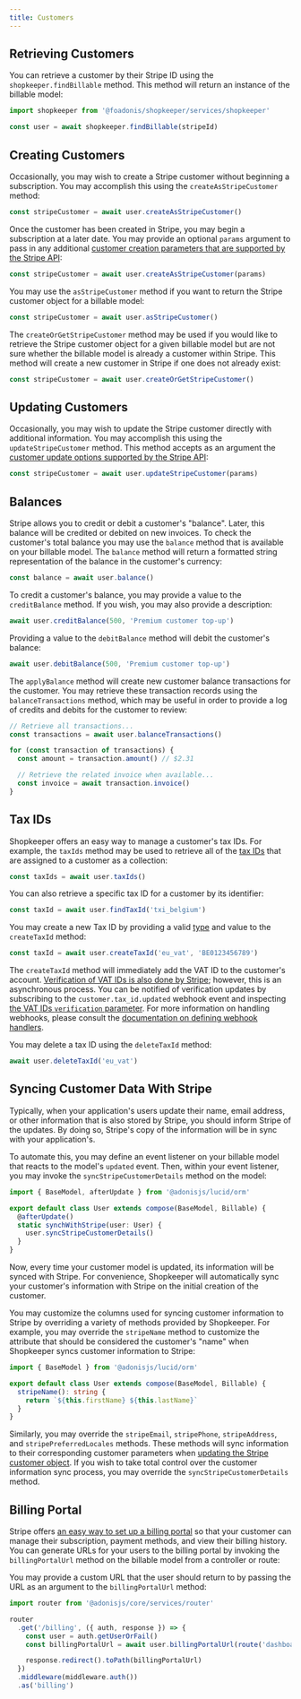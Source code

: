```yaml
---
title: Customers
---
```


## Retrieving Customers

You can retrieve a customer by their Stripe ID using the `shopkeeper.findBillable` method. This method will return an instance of the billable model:

```ts
import shopkeeper from '@foadonis/shopkeeper/services/shopkeeper'

const user = await shopkeeper.findBillable(stripeId)
```

## Creating Customers

Occasionally, you may wish to create a Stripe customer without beginning a subscription. You may accomplish this using the `createAsStripeCustomer` method:

```ts
const stripeCustomer = await user.createAsStripeCustomer()
```

Once the customer has been created in Stripe, you may begin a subscription at a later date. You may provide an optional `params` argument to pass in any additional [customer creation parameters that are supported by the Stripe API](https://stripe.com/docs/api/customers/create):

```ts
const stripeCustomer = await user.createAsStripeCustomer(params)
```

You may use the `asStripeCustomer` method if you want to return the Stripe customer object for a billable model:

```ts
const stripeCustomer = await user.asStripeCustomer()
```

The `createOrGetStripeCustomer` method may be used if you would like to retrieve the Stripe customer object for a given billable model but are not sure whether the billable model is already a customer within Stripe. This method will create a new customer in Stripe if one does not already exist:

```ts
const stripeCustomer = await user.createOrGetStripeCustomer()
```

## Updating Customers

Occasionally, you may wish to update the Stripe customer directly with additional information. You may accomplish this using the `updateStripeCustomer` method. This method accepts as an argument the [customer update options supported by the Stripe API](https://stripe.com/docs/api/customers/update):

```ts
const stripeCustomer = await user.updateStripeCustomer(params)
```

## Balances

Stripe allows you to credit or debit a customer's "balance". Later, this balance will be credited or debited on new invoices. To check the customer's total balance you may use the `balance` method that is available on your billable model. The `balance` method will return a formatted string representation of the balance in the customer's currency:

```ts
const balance = await user.balance()
```

To credit a customer's balance, you may provide a value to the `creditBalance` method. If you wish, you may also provide a description:

```ts
await user.creditBalance(500, 'Premium customer top-up')
```

Providing a value to the `debitBalance` method will debit the customer's balance:

```ts
await user.debitBalance(500, 'Premium customer top-up')
```

The `applyBalance` method will create new customer balance transactions for the customer. You may retrieve these transaction records using the `balanceTransactions` method, which may be useful in order to provide a log of credits and debits for the customer to review:

```ts
// Retrieve all transactions...
const transactions = await user.balanceTransactions()

for (const transaction of transactions) {
  const amount = transaction.amount() // $2.31

  // Retrieve the related invoice when available...
  const invoice = await transaction.invoice()
}
```

## Tax IDs

Shopkeeper offers an easy way to manage a customer's tax IDs. For example, the `taxIds` method may be used to retrieve all of the [tax IDs](https://stripe.com/docs/api/customer_tax_ids/object) that are assigned to a customer as a collection:

```ts
const taxIds = await user.taxIds()
```

You can also retrieve a specific tax ID for a customer by its identifier:

```ts
const taxId = await user.findTaxId('txi_belgium')
```

You may create a new Tax ID by providing a valid [type](https://stripe.com/docs/api/customer_tax_ids/object#tax_id_object-type) and value to the `createTaxId` method:

```ts
const taxId = await user.createTaxId('eu_vat', 'BE0123456789')
```

The `createTaxId` method will immediately add the VAT ID to the customer's account. [Verification of VAT IDs is also done by Stripe](https://stripe.com/docs/invoicing/customer/tax-ids#validation); however, this is an asynchronous process. You can be notified of verification updates by subscribing to the `customer.tax_id.updated` webhook event and inspecting [the VAT IDs `verification` parameter](https://stripe.com/docs/api/customer_tax_ids/object#tax_id_object-verification). For more information on handling webhooks, please consult the [documentation on defining webhook handlers](./webhooks).

You may delete a tax ID using the `deleteTaxId` method:

```ts
await user.deleteTaxId('eu_vat')
```

## Syncing Customer Data With Stripe

Typically, when your application's users update their name, email address, or other information that is also stored by Stripe, you should inform Stripe of the updates. By doing so, Stripe's copy of the information will be in sync with your application's.

To automate this, you may define an event listener on your billable model that reacts to the model's `updated` event. Then, within your event listener, you may invoke the `syncStripeCustomerDetails` method on the model:

```ts title="app/models/user.ts"
import { BaseModel, afterUpdate } from '@adonisjs/lucid/orm'

export default class User extends compose(BaseModel, Billable) {
  @afterUpdate()
  static synchWithStripe(user: User) {
    user.syncStripeCustomerDetails()
  }
}
```

Now, every time your customer model is updated, its information will be synced with Stripe. For convenience, Shopkeeper will automatically sync your customer's information with Stripe on the initial creation of the customer.

You may customize the columns used for syncing customer information to Stripe by overriding a variety of methods provided by Shopkeeper. For example, you may override the `stripeName` method to customize the attribute that should be considered the customer's "name" when Shopkeeper syncs customer information to Stripe:

```ts title="app/models/user.ts"
import { BaseModel } from '@adonisjs/lucid/orm'

export default class User extends compose(BaseModel, Billable) {
  stripeName(): string {
    return `${this.firstName} ${this.lastName}`
  }
}
```

Similarly, you may override the `stripeEmail`, `stripePhone`, `stripeAddress`, and `stripePreferredLocales` methods. These methods will sync information to their corresponding customer parameters when [updating the Stripe customer object](https://stripe.com/docs/api/customers/update). If you wish to take total control over the customer information sync process, you may override the `syncStripeCustomerDetails` method.

## Billing Portal

Stripe offers [an easy way to set up a billing portal](https://stripe.com/docs/billing/subscriptions/customer-portal) so that your customer can manage their subscription, payment methods, and view their billing history. You can generate URLs for your users to the billing portal by invoking the `billingPortalUrl` method on the billable model from a controller or route:

You may provide a custom URL that the user should return to by passing the URL as an argument to the `billingPortalUrl` method:

```ts title="start/routes.ts"
import router from '@adonisjs/core/services/router'

router
  .get('/billing', ({ auth, response }) => {
    const user = auth.getUserOrFail()
    const billingPortalUrl = await user.billingPortalUrl(route('dashboard'))

    response.redirect().toPath(billingPortalUrl)
  })
  .middleware(middleware.auth())
  .as('billing')
```
